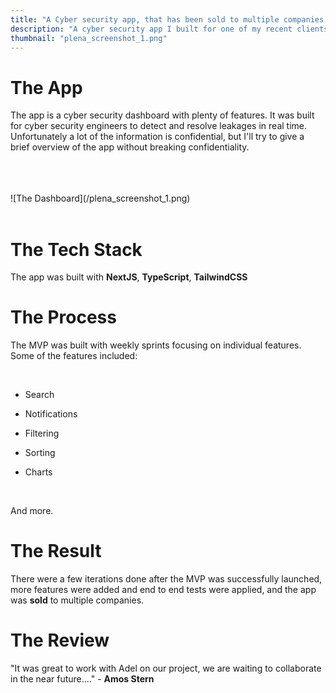 ```yaml
---
title: "A Cyber security app, that has been sold to multiple companies."
description: "A cyber security app I built for one of my recent clients. It helps cyber security engineers detect and resolve leakages in real time."
thumbnail: "plena_screenshot_1.png"
---
```


# The App

The app is a cyber security dashboard with plenty of features. It was built for cyber security engineers to detect and resolve leakages in real time. Unfortunately a lot of the information is confidential, but I'll try to give a brief overview of the app without breaking confidentiality.

<br />
<br />
<br />
![The Dashboard](/plena_screenshot_1.png)
<br />
<br />

# The Tech Stack

The app was built with **NextJS**, **TypeScript**, **TailwindCSS**

# The Process

The MVP was built with weekly sprints focusing on individual features. Some of the features included:

<br />

- Search
- Notifications
- Filtering
- Sorting
- Charts

  <br />

And more.

# The Result

There were a few iterations done after the MVP was successfully launched, more features were added and end to end tests were applied, and the app was **sold** to multiple companies.

# The Review

"It was great to work with Adel on our project, we are waiting to collaborate in the near future...." - **Amos Stern**
